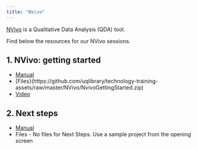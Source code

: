 ```yaml
---
title: "NVivo"
---
```


[NVivo](https://my.uq.edu.au/information-and-services/information-technology/software-and-web-apps/uq-software-catalogue/nvivo) is a Qualitative Data Analysis (QDA) tool. 

Find below the resources for our NVivo sessions.

## 1. NVivo: getting started

* [Manual](https://github.com/uqlibrary/technology-training-assets/raw/master/NVivo/nvivo_getting_started.pdf)
* [Files}(https://github.com/uqlibrary/technology-training-assets/raw/master/NVivo/NvivoGettingStarted.zip)
* [Video](https://www.youtube.com/watch?v=5MmiSqmKRQs)

## 2. Next steps

* [Manual](https://github.com/uqlibrary/technology-training-assets/raw/master/NVivo/nvivo_next_steps.pdf)
* Files - No files for Next Steps. Use a sample project from the opening screen
